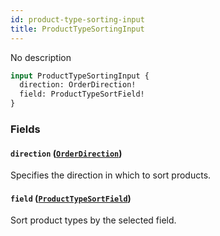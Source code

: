 ```yaml
---
id: product-type-sorting-input
title: ProductTypeSortingInput
---
```



No description

```graphql
input ProductTypeSortingInput {
  direction: OrderDirection!
  field: ProductTypeSortField!
}
```


### Fields

#### `direction` ([`OrderDirection`](../../../developer/api-reference/enums/order-direction))

Specifies the direction in which to sort products.


#### `field` ([`ProductTypeSortField`](../../../developer/api-reference/enums/product-type-sort-field))

Sort product types by the selected field.




